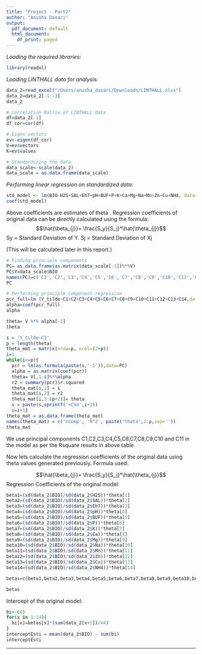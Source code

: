 ```yaml
---
title: "Project - Part2"
author: "Anusha Dasari"
output:
  pdf_document: default
  html_document:
    df_print: paged
---
```

*Loading the required libraries:*

```r
library(readxl)
```

*Loading LINTHALL data for analysis:*
```r
data_2=read_excel("/Users/anusha_dasari/Downloads/LINTHALL.xlsx")
data_2=data_2[-1:-3]
data_2
```
```r
# Correlation Matrix of LINTHALL data
df=data_2[-1]
df_cor=cor(df)
```
```r
# Eigen vectors
ev<-eigen(df_cor)
V=ev$vectors
K=ev$values
```


```r
# Standardizing the data
data_scale<-scale(data_2)
data_scale = as.data.frame(data_scale)
```

*Performing linear regression on standardized data:*
```r
std_model <- lm(BIO~H2S+SAL+Eh7+pH+BUF+P+K+Ca+Mg+Na+Mn+Zn+Cu+NH4, data=data_scale)
coef(std_model)
```

Above coefficients are estimates of theta . Regression coefficients of original data can be directly calculated using the formula:
$$\hat{\beta_{j}}= \frac{S_y}{S_j}*\hat{\theta_{j}}$$
Sy = Standard Deviation of  Y.
Sj = Standard Deviation of  Xj

(This will be calculated later in this report.) 

```r
# Finding principle components
PC= as.data.frame(as.matrix(data_scale[-1])%*%V)
PC$Y=data_scale$BIO
names(PC)=c('C1','C2','C3','C4','C5','C6','C7','C8','C9','C10','C11','C12','C13','C14','Y_tilde')
PC
```

```r
# Performing principle component regression
pcr_full=lm (Y_tilde~C1+C2+C3+C4+C5+C6+C7+C8+C9+C10+C11+C12+C13+C14,data=PC)
alpha=coef(pcr_full)
alpha
```

```r
theta= V %*% alpha[-1]
theta
```



```r
s = 'Y_tilde~C1'
p = length(theta)
theta_mat = matrix(nrow=p, ncol=(2+p))
i=1
while(i<=p){
  pcr = lm(as.formula(paste(s,'-1')),data=PC)
  alpha = as.matrix(coef(pcr))
  theta= V[,1:i]%*%alpha
  r2 = summary(pcr)$r.squared
  theta_mat[i,1] = i
  theta_mat[i,2] = r2
  theta_mat[i,3:(p+2)]= theta
  s = paste(s,sprintf('+C%d',i+1))
  i=i+1}
theta_mat = as.data.frame(theta_mat)
names(theta_mat) = c('ncomp', 'R^2', paste('theta',1:p,sep=''))
theta_mat
```
We use principal components C1,C2,C3,C4,C5,C6,C7,C8,C9,C10 and C11 in the model as per the Rsquare results in above table. 

Now lets calculate the regression coefficients of the original data using theta values generated previously.
Formula used:

$$\hat{\beta_{j}}= \frac{S_y}{S_j}*\hat{\theta_{j}}$$
Regression Coefficients of the original model:
```r
beta1=(sd(data_2$BIO)/sd(data_2$H2S))*theta[1]
beta2=(sd(data_2$BIO)/sd(data_2$SAL))*theta[2]
beta3=(sd(data_2$BIO)/sd(data_2$Eh7))*theta[3]
beta4=(sd(data_2$BIO)/sd(data_2$pH))*theta[4]
beta5=(sd(data_2$BIO)/sd(data_2$BUF))*theta[5]
beta6=(sd(data_2$BIO)/sd(data_2$P))*theta[6]
beta7=(sd(data_2$BIO)/sd(data_2$K))*theta[7]
beta8=(sd(data_2$BIO)/sd(data_2$Ca))*theta[8]
beta9=(sd(data_2$BIO)/sd(data_2$Mg))*theta[9]
beta10=(sd(data_2$BIO)/sd(data_2$Na))*theta[10]
beta11=(sd(data_2$BIO)/sd(data_2$Mn))*theta[11]
beta12=(sd(data_2$BIO)/sd(data_2$Zn))*theta[12]
beta13=(sd(data_2$BIO)/sd(data_2$Cu))*theta[13]
beta14=(sd(data_2$BIO)/sd(data_2$NH4))*theta[14]

betas=c(beta1,beta2,beta3,beta4,beta5,beta6,beta7,beta8,beta9,beta10,beta11,beta12,beta13,beta14)

betas
```

Intercept of the original model:
```r
bi<-c()
for(x in 1:14){
  bi[x]=betas[x]*(sum(data_2[x+1])/44)
}
interceptEsti = mean(data_2$BIO) - sum(bi)
interceptEsti
```
---------------------------------------------